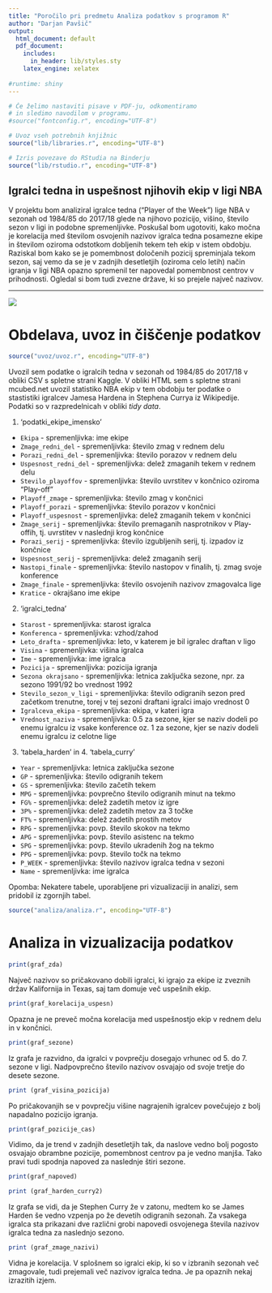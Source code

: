 ```yaml
---
title: "Poročilo pri predmetu Analiza podatkov s programom R"
author: "Darjan Pavšič"
output:
  html_document: default
  pdf_document:
    includes:
      in_header: lib/styles.sty
    latex_engine: xelatex
    
#runtime: shiny
---
```


```r
# Če želimo nastaviti pisave v PDF-ju, odkomentiramo
# in sledimo navodilom v programu.
#source("fontconfig.r", encoding="UTF-8")

# Uvoz vseh potrebnih knjižnic
source("lib/libraries.r", encoding="UTF-8")
```

```r
# Izris povezave do RStudia na Binderju
source("lib/rstudio.r", encoding="UTF-8")
```

## Igralci tedna in uspešnost njihovih ekip v ligi NBA

V projektu bom analiziral igralce tedna ("Player of the Week") lige NBA v sezonah od 1984/85 do 2017/18 glede na njihovo pozicijo, višino, število sezon v ligi in podobne spremenljivke. Poskušal bom ugotoviti, kako močna je korelacija med številom osvojenih nazivov igralca tedna posamezne ekipe in številom oziroma odstotkom dobljenih tekem teh ekip v istem obdobju. Raziskal bom kako se je pomembnost določenih pozicij spreminjala tekom sezon, saj vemo da se je v zadnjih desetletjih (oziroma celo letih) način igranja v ligi NBA opazno spremenil ter napovedal pomembnost centrov v prihodnosti. Ogledal si bom tudi zvezne države, ki so prejele največ nazivov.

***

![](slike/nba-r.jpg)


# Obdelava, uvoz in čiščenje podatkov

```r
source("uvoz/uvoz.r", encoding="UTF-8")
```

Uvozil sem podatke o igralcih tedna v sezonah od 1984/85 do 2017/18 v obliki CSV s spletne strani Kaggle. V obliki HTML sem s spletne strani mcubed.net uvozil statistiko NBA ekip v tem obdobju ter podatke o stastistiki igralcev Jamesa Hardena in Stephena Currya iz Wikipedije. Podatki so v razpredelnicah v obliki *tidy data*.


1. 'podatki_ekipe_imensko'

  - `Ekipa` - spremenljivka: ime ekipe
  - `Zmage_redni_del` - spremenljivka: število zmag v rednem delu
  - `Porazi_redni_del` - spremenljivka: število porazov v rednem delu
  - `Uspesnost_redni_del` - spremenljivka: delež zmaganih tekem v rednem delu
  - `Stevilo_playoffov` - spremenljivka: število uvrstitev v končnico oziroma "Play-off"
  - `Playoff_zmage` - spremenljivka: število zmag v končnici
  - `Playoff_porazi` - spremenljivka: število porazov v končnici
  - `Playoff_uspesnost` - spremenljivka: delež zmaganih tekem v končnici
  - `Zmage_serij` - spremenljivka: število premaganih nasprotnikov v Play-offih, tj. uvrstitev v naslednji krog končnice
  - `Porazi_serij` - spremenljivka: število izgubljenih serij, tj. izpadov iz končnice
  - `Uspesnost_serij` - spremenljivka: delež zmaganih serij
  - `Nastopi_finale` - spremenljivka: število nastopov v finalih, tj. zmag svoje konference
  - `Zmage_finale` - spremenljivka: število osvojenih nazivov zmagovalca lige
  - `Kratice` - okrajšano ime ekipe
  

2. 'igralci_tedna'

  - `Starost` - spremenljivka: starost igralca
  - `Konferenca` - spremenljivka: vzhod/zahod
  - `Leto_drafta` - spremenljivka: leto, v katerem je bil igralec draftan v ligo
  - `Visina` - spremenljivka: višina igralca
  - `Ime` - spremenljivka: ime igralca
  - `Pozicija` - spremenljivka: pozicija igranja
  - `Sezona okrajsano` - spremenljivka: letnica zaključka sezone, npr. za sezono 1991/92 bo vrednost 1992
  - `Stevilo_sezon_v_ligi` - spremenljivka: število odigranih sezon pred začetkom trenutne, torej v tej sezoni draftani igralci imajo vrednost 0
  - `Igralceva_ekipa` - spremenljivka: ekipa, v kateri igra
  - `Vrednost_naziva` - spremenljivka: 0.5 za sezone, kjer se naziv dodeli po enemu igralcu iz vsake konference oz. 1 za sezone, kjer se naziv dodeli enemu igralcu iz celotne lige


3. 'tabela_harden' in 4. 'tabela_curry'

 - `Year` - spremenljivka: letnica zaključka sezone
 - `GP` - spremenljivka: število odigranih tekem
 - `GS` - spremenljivka: število začetih tekem
 - `MPG` - spremenljivka: povprečno število odigranih minut na tekmo
 - `FG%` - spremenljivka: delež zadetih metov iz igre
 - `3P%` - spremenljivka: delež zadetih metov za 3 točke
 - `FT%` - spremenljivka: delež zadetih prostih metov
 - `RPG` - spremenljivka: povp. število skokov na tekmo
 - `APG` - spremenljivka: povp. število asistenc na tekmo
 - `SPG` - spremenljivka: povp. število ukradenih žog na tekmo
 - `PPG` - spremenljivka: povp. število točk na tekmo
 - `P_WEEK` - spremenljivka: število nazivov igralca tedna v sezoni
 - `Name` - spremenljivka: ime igralca

  
Opomba: Nekatere tabele, uporabljene pri vizualizaciji in analizi, sem pridobil iz zgornjih tabel.


```r
source("analiza/analiza.r", encoding="UTF-8")
```


# Analiza in vizualizacija podatkov

```r
print(graf_zda)

```

Največ nazivov so pričakovano dobili igralci, ki igrajo za ekipe iz zveznih držav Kalifornija in Texas, saj tam domuje več uspešnih ekip.



```r
print(graf_korelacija_uspesn)

```


Opazna je ne preveč močna korelacija med uspešnostjo ekip v rednem delu in v končnici.



```r
print(graf_sezone)

```

Iz grafa je razvidno, da igralci v povprečju dosegajo vrhunec od 5. do 7. sezone v ligi. Nadpovprečno število nazivov osvajajo od svoje tretje do desete sezone.



```r
print (graf_visina_pozicija)

```

Po pričakovanjih se v povprečju višine nagrajenih igralcev povečujejo z bolj napadalno pozicijo igranja.



```r
print(graf_pozicije_cas)

```

Vidimo, da je trend v zadnjih desetletjih tak, da naslove vedno bolj pogosto osvajajo obrambne pozicije, pomembnost centrov pa je vedno manjša. Tako pravi tudi spodnja napoved za naslednje štiri sezone.



```r
print(graf_napoved)

```



```r
print (graf_harden_curry2)

```

Iz grafa se vidi, da je Stephen Curry že v zatonu, medtem ko se James Harden še vedno vzpenja po že devetih odigranih sezonah. Za vsakega igralca sta prikazani dve različni grobi napovedi osvojenega števila nazivov igralca tedna za naslednjo sezono.



```r
print (graf_zmage_nazivi)

```


Vidna je korelacija. V splošnem so igralci ekip, ki so v izbranih sezonah več zmagovale, tudi prejemali več nazivov igralca tedna. Je pa opaznih nekaj izrazitih izjem.

 

